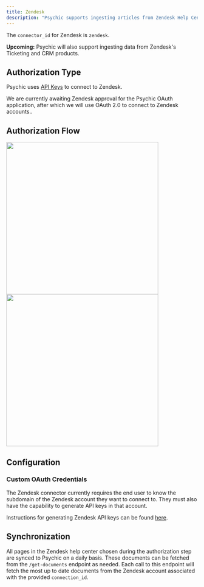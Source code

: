 ```yaml
---
title: Zendesk
description: "Psychic supports ingesting articles from Zendesk Help Center."
---
```

The `connector_id` for Zendesk is `zendesk`.

<Tip>**Upcoming:** Psychic will also support ingesting data from Zendesk's Ticketing and CRM products. </Tip>

## Authorization Type
Psychic uses [API Keys](https://support.zendesk.com/hc/en-us/articles/4408889192858-Generating-a-new-API-token) to connect to Zendesk. 

<Tip>We are currently awaiting Zendesk approval for the Psychic OAuth application, after which we will use OAuth 2.0 to connect to Zendesk accounts.. </Tip>

## Authorization Flow
<Accordion title="Show screenshots">
<img width="400" src="https://github.com/psychicapi/docs/assets/14931371/40402d0d-4f62-4067-ad5c-85c31cc5e07e"/>
<img width="400" src="https://github.com/psychicapi/docs/assets/14931371/16804cff-6d0d-4cb0-9615-e1a133ea87c5"/>
</Accordion>

## Configuration

### Custom OAuth Credentials
The Zendesk connector currently requires the end user to know the subdomain of the Zendesk account they want to connect to. They must also have the capability to generate API keys in that account.

Instructions for generating Zendesk API keys can be found [here](https://support.zendesk.com/hc/en-us/articles/4408889192858-Generating-a-new-API-token).

## Synchronization
All pages in the Zendesk help center chosen during the authorization step are synced to Psychic on a daily basis. These documents can be fetched from the `/get-documents` endpoint as needed. Each call to this endpoint will fetch the most up to date documents from the Zendesk account associated with the provided `connection_id`. 
